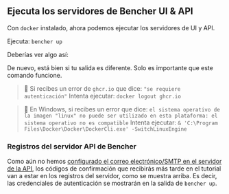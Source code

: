 
## Ejecuta los servidores de Bencher UI & API

Con `docker` instalado, ahora podemos ejecutar los servidores de UI y API.

Ejecuta: `bencher up`

Deberías ver algo así:

<DockerBencherUpOutput />

De nuevo, está bien si tu salida es diferente. Solo es importante que este comando funcione.

> 🐰 Si recibes un error de `ghcr.io` que dice:
> `"se requiere autenticación"`
> Intenta ejecutar: `docker logout ghcr.io`

> 🐰 En Windows, si recibes un error que dice:
> `el sistema operativo de la imagen "linux" no puede ser utilizado en esta plataforma: el sistema operativo no es compatible`
> Intenta ejecutar: `& 'C:\Program Files\Docker\Docker\DockerCli.exe' -SwitchLinuxEngine`

### Registros del servidor API de Bencher

Como aún no hemos [configurado el correo electrónico/SMTP en el servidor de la API](/es/docs/reference/server-config/#smtp),
los códigos de confirmación que recibirás más tarde en el tutorial van a estar en los registros del servidor, como se muestra arriba.
Es decir, las credenciales de autenticación se mostrarán en la salida de `bencher up`.
